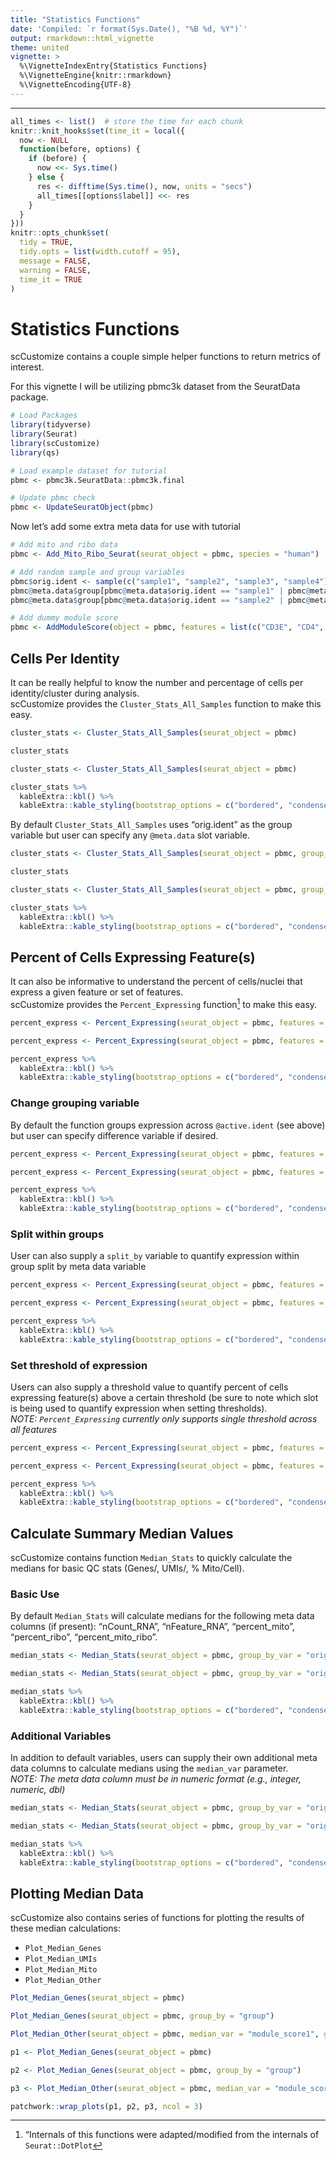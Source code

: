 ```yaml
---
title: "Statistics Functions"
date: 'Compiled: `r format(Sys.Date(), "%B %d, %Y")`'
output: rmarkdown::html_vignette
theme: united
vignette: >
  %\VignetteIndexEntry{Statistics Functions}
  %\VignetteEngine{knitr::rmarkdown}
  %\VignetteEncoding{UTF-8}
---
```

***

<style>
p.caption {
  font-size: 0.9em;
}
</style>
 
```r
all_times <- list()  # store the time for each chunk
knitr::knit_hooks$set(time_it = local({
  now <- NULL
  function(before, options) {
    if (before) {
      now <<- Sys.time()
    } else {
      res <- difftime(Sys.time(), now, units = "secs")
      all_times[[options$label]] <<- res
    }
  }
}))
knitr::opts_chunk$set(
  tidy = TRUE,
  tidy.opts = list(width.cutoff = 95),
  message = FALSE,
  warning = FALSE,
  time_it = TRUE
)
```



# Statistics Functions
scCustomize contains a couple simple helper functions to return metrics of interest.

For this vignette I will be utilizing pbmc3k dataset from the SeuratData package.
```r
# Load Packages
library(tidyverse)
library(Seurat)
library(scCustomize)
library(qs)

# Load example dataset for tutorial
pbmc <- pbmc3k.SeuratData::pbmc3k.final
```

```r
# Update pbmc check
pbmc <- UpdateSeuratObject(pbmc)
```

Now let's add some extra meta data for use with tutorial
```r
# Add mito and ribo data
pbmc <- Add_Mito_Ribo_Seurat(seurat_object = pbmc, species = "human")

# Add random sample and group variables
pbmc$orig.ident <- sample(c("sample1", "sample2", "sample3", "sample4"), size = ncol(pbmc), replace = TRUE)
pbmc@meta.data$group[pbmc@meta.data$orig.ident == "sample1" | pbmc@meta.data$orig.ident == "sample3"] <- "Group 1"
pbmc@meta.data$group[pbmc@meta.data$orig.ident == "sample2" | pbmc@meta.data$orig.ident == "sample4"] <- "Group 2"

# Add dummy module score 
pbmc <- AddModuleScore(object = pbmc, features = list(c("CD3E", "CD4", "THY1", "TCRA")), name = "module_score")
```


## Cells Per Identity
It can be really helpful to know the number and percentage of cells per identity/cluster during analysis.  
scCustomize provides the `Cluster_Stats_All_Samples` function to make this easy.

```r
cluster_stats <- Cluster_Stats_All_Samples(seurat_object = pbmc)

cluster_stats
```

```r
cluster_stats <- Cluster_Stats_All_Samples(seurat_object = pbmc)

cluster_stats %>%
  kableExtra::kbl() %>%
  kableExtra::kable_styling(bootstrap_options = c("bordered", "condensed", "responsive", "striped")) 
```

By default `Cluster_Stats_All_Samples` uses "orig.ident" as the group variable but user can specify any `@meta.data` slot variable.
```r
cluster_stats <- Cluster_Stats_All_Samples(seurat_object = pbmc, group_by_var = "group")

cluster_stats
```

```r
cluster_stats <- Cluster_Stats_All_Samples(seurat_object = pbmc, group_by_var = "group")

cluster_stats %>%
  kableExtra::kbl() %>%
  kableExtra::kable_styling(bootstrap_options = c("bordered", "condensed", "responsive", "striped"))  
```


## Percent of Cells Expressing Feature(s)
It can also be informative to understand the percent of cells/nuclei that express a given feature or set of features.  
scCustomize provides the `Percent_Expressing` function^["Internals of this functions were adapted/modified from the internals of `Seurat::DotPlot`] to make this easy.
```r
percent_express <- Percent_Expressing(seurat_object = pbmc, features = c("CD4", "CD8A"))
```

```r
percent_express <- Percent_Expressing(seurat_object = pbmc, features = c("CD4", "CD8A"))

percent_express %>%
  kableExtra::kbl() %>%
  kableExtra::kable_styling(bootstrap_options = c("bordered", "condensed", "responsive", "striped"))  
```


### Change grouping variable
By default the function groups expression across `@active.ident` (see above) but user can specify difference variable if desired.
```r
percent_express <- Percent_Expressing(seurat_object = pbmc, features = c("CD4", "CD8A"), group_by = "orig.ident")
```

```r
percent_express <- Percent_Expressing(seurat_object = pbmc, features = c("CD4", "CD8A"), group_by = "orig.ident")

percent_express %>%
  kableExtra::kbl() %>%
  kableExtra::kable_styling(bootstrap_options = c("bordered", "condensed", "responsive", "striped"))  
```

### Split within groups
User can also supply a `split_by` variable to quantify expression within group split by meta data variable
```r
percent_express <- Percent_Expressing(seurat_object = pbmc, features = c("CD4", "CD8A"), split_by = "group")
```

```r
percent_express <- Percent_Expressing(seurat_object = pbmc, features = c("CD4", "CD8A"), split_by = "group")

percent_express %>%
  kableExtra::kbl() %>%
  kableExtra::kable_styling(bootstrap_options = c("bordered", "condensed", "responsive", "striped"))  
```


### Set threshold of expression
Users can also supply a threshold value to quantify percent of cells expressing feature(s) above a certain threshold (be sure to note which slot is being used to quantify expression when setting thresholds).  
*NOTE: `Percent_Expressing` currently only supports single threshold across all features*
```r
percent_express <- Percent_Expressing(seurat_object = pbmc, features = c("CD4", "CD8A"), threshold = 2)
```

```r
percent_express <- Percent_Expressing(seurat_object = pbmc, features = c("CD4", "CD8A"), threshold = 2)

percent_express %>%
  kableExtra::kbl() %>%
  kableExtra::kable_styling(bootstrap_options = c("bordered", "condensed", "responsive", "striped"))  
```

## Calculate Summary Median Values
scCustomize contains function `Median_Stats` to quickly calculate the medians for basic QC stats (Genes/, UMIs/, % Mito/Cell).
  
### Basic Use
By default `Median_Stats` will calculate medians for the following meta data columns (if present): "nCount_RNA", "nFeature_RNA", "percent_mito", "percent_ribo", "percent_mito_ribo".

```r
median_stats <- Median_Stats(seurat_object = pbmc, group_by_var = "orig.ident")
```

```r
median_stats <- Median_Stats(seurat_object = pbmc, group_by_var = "orig.ident")

median_stats %>%
  kableExtra::kbl() %>%
  kableExtra::kable_styling(bootstrap_options = c("bordered", "condensed", "responsive", "striped"))  
```


### Additional Variables
In addition to default variables, users can supply their own additional meta data columns to calculate medians using the `median_var` parameter.  
*NOTE: The meta data column must be in numeric format (e.g., integer, numeric, dbl)*

```r
median_stats <- Median_Stats(seurat_object = pbmc, group_by_var = "orig.ident", median_var = "module_score1")
```

```r
median_stats <- Median_Stats(seurat_object = pbmc, group_by_var = "orig.ident", median_var = "module_score1")

median_stats %>%
  kableExtra::kbl() %>%
  kableExtra::kable_styling(bootstrap_options = c("bordered", "condensed", "responsive", "striped"))  
```


## Plotting Median Data
scCustomize also contains series of functions for plotting the results of these median calculations:
  
* `Plot_Median_Genes`
* `Plot_Median_UMIs`
* `Plot_Median_Mito`
* `Plot_Median_Other`

```r
Plot_Median_Genes(seurat_object = pbmc)

Plot_Median_Genes(seurat_object = pbmc, group_by = "group")

Plot_Median_Other(seurat_object = pbmc, median_var = "module_score1", group_by = "group")
```

```r
p1 <- Plot_Median_Genes(seurat_object = pbmc)

p2 <- Plot_Median_Genes(seurat_object = pbmc, group_by = "group")

p3 <- Plot_Median_Other(seurat_object = pbmc, median_var = "module_score1", group_by = "group")

patchwork::wrap_plots(p1, p2, p3, ncol = 3)
```

